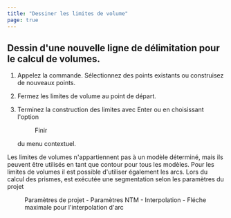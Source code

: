 ```yaml
---
title: "Dessiner les limites de volume"
page: true
---
```

## Dessin d&#39;une nouvelle ligne de d&#233;limitation pour le calcul de volumes.


1. Appelez la commande. S&#233;lectionnez des points existants ou construisez de nouveaux points.

2. Fermez les limites de volume au point de d&#233;part.

3. Terminez la construction des limites avec <Border>Enter</Border>  ou en choisissant l&#39;option <Menu>Finir</Menu>  du menu contextuel.






<Success>
Les limites de volumes n&#39;appartiennent pas &#224; un mod&#232;le d&#233;termin&#233;, mais ils peuvent &#234;tre utilis&#233;s en tant que contour pour tous les mod&#232;les.
</Success>

<Success>
Pour les limites de volumes il est possible d&#39;utiliser &#233;galement les arcs. Lors du calcul des prismes, est ex&#233;cut&#233;e une segmentation selon les param&#232;tres du projet  <Menu>Paramètres de projet - Paramètres NTM - Interpolation - Fléche maximale pour l'interpolation d'arc</Menu> 
</Success>


